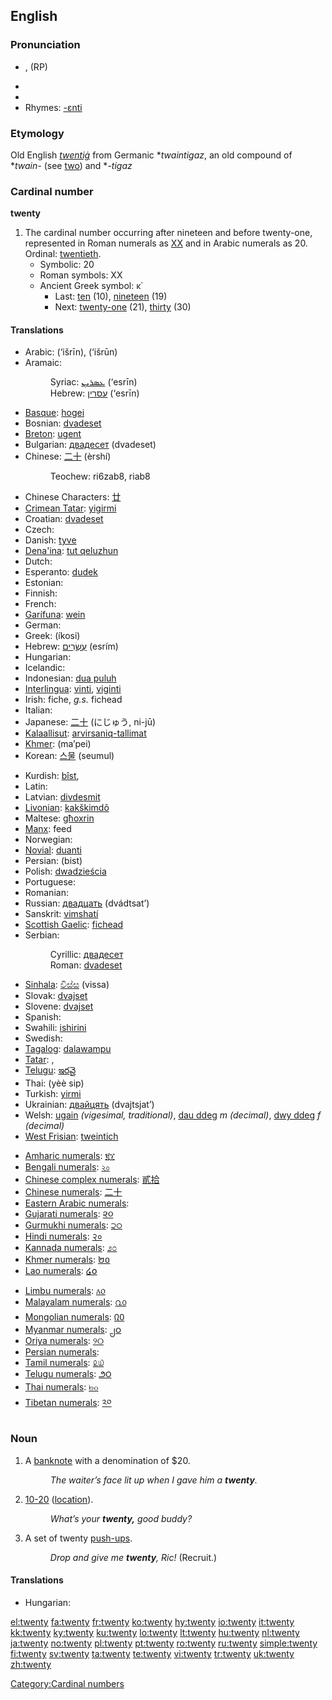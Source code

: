==English==

{{rank|appear|thoughts|former|662|twenty|lips|donations|George}}

===Pronunciation===
* {{IPA|/twɛntiː/}}, {{IPAchar|/twɛniː/}} (RP)
* {{audio|en-us-twenty.ogg|Audio (US)}}
* {{audio|en-uk-twenty.ogg|Audio (UK)}}
* Rhymes: [[Rhymes:English:-ɛnti|-ɛnti]]

===Etymology===
Old English ''[[twentiġ]]'' from Germanic *''twaintigaz'', an old compound of *''twain-'' (see [[two]]) and *''-tigaz''

===Cardinal number===
'''twenty'''

# The cardinal number occurring after nineteen and before twenty-one, represented in Roman numerals as [[XX]] and in Arabic numerals as 20.  Ordinal: [[twentieth]].
#* Symbolic: 20
#* Roman symbols: XX
#* Ancient Greek symbol: κ΄
#** Last: [[ten]] (10), [[nineteen]] (19)
#** Next: [[twenty-one]] (21), [[thirty]] (30)

====Translations====
{{trans-top|cardinal number}}
* Arabic: {{Arab|[[عشرين]]}} (‘išrīn), {{Arab|[[عشرون]]}} (‘išrūn)
* Aramaic:
*: Syriac: [[ܥܣܪܝܢ]] (‘esrīn) {{c}}
*: Hebrew: [[עסרין]] (‘esrīn) {{c}}
* [[Basque]]: [[hogei]]
* Bosnian: [[dvadeset]]
* [[Breton]]: [[ugent]]
* Bulgarian: [[двадесет]] (dvadeset)
* Chinese: [[二十]] (èrshí)
*: Teochew: ri6zab8, riab8
* Chinese Characters: [[廿]]
* [[Crimean Tatar]]: [[yigirmi]]
* Croatian: [[dvadeset]]
* Czech: {{t-|cs|dvacet}}
* Danish: [[tyve]]
* [[Dena'ina]]: [[tut qeluzhun]]
* Dutch: {{t+|nl|twintig|f}}
* Esperanto: [[dudek]]
* Estonian: {{t-|et|kakskümmend}}
* Finnish: {{t+|fi|kaksikymmentä}}
* French: {{t+|fr|vingt|m}}
* [[Garífuna]]: [[wein]]
* German: {{t+|de|zwanzig|f}}
* Greek: {{t+|el|είκοσι|sc=Grek}} (íkosi)
* Hebrew: [[עשרים|עֶשְׂרִים]] (esrím) {{m|f}}
* Hungarian: {{t+|hu|húsz}}
* Icelandic: {{t+|is|tuttugu}}
* Indonesian: [[dua puluh]]
* [[Interlingua]]: [[vinti]], [[viginti]]
* Irish: fiche, ''g.s.'' fichead
* Italian: {{t+|it|venti|m}}
* Japanese: [[二十]] (にじゅう, ni-jū)
* [[Kalaallisut]]: [[arvirsaniq-tallimat]]
* [[Khmer]]: {{Khmr|[[ម្ភៃ]]}} (ma’pei)
* Korean: [[스물]] (seumul)
{{trans-mid}}
* Kurdish: [[bîst]], {{KUchar|[[بیست]]}}
* Latin: {{t-|la|viginti}}
* Latvian: [[divdesmit]]
* [[Livonian]]: [[kakškimdõ]]
* Maltese: [[għoxrin]]
* [[Manx]]: feed
* Norwegian: {{t+|no|tjue}}
* [[Novial]]: [[duanti]]
* Persian: {{fa-Arab|[[بيست]]}} (bist)
* Polish: [[dwadzieścia]]
* Portuguese: {{t+|pt|vinte}}
* Romanian: {{t+|ro|douăzeci}}
* Russian: [[двадцать]] (dvádtsat’)
* Sanskrit: [[vimshatí]]
* [[Scottish Gaelic]]: [[fichead]]
* Serbian:
*: Cyrillic: [[двадесет]]
*: Roman: [[dvadeset]]
* [[Sinhala]]: [[විස්ස]] (vissa)
* Slovak: [[dvajset]]
* Slovene: [[dvajset]]
* Spanish: {{t+|es|veinte}}
* Swahili: [[ishirini]]
* Swedish: {{t+|sv|tjugo}}
* [[Tagalog]]: [[dalawampu]]
* [[Tatar]]: {{t+|tt|егерме|sc=Cyrl|xs=Tatar}}, {{t-|tt|yegerme|xs=Tatar}}
* [[Telugu]]: [[ఇరవై]]
* Thai: {{Thai|[[ยี่สิบ]]}} (yèè sip)
* Turkish: [[yirmi]]
* Ukrainian: [[двайцять]] (dvajtsjat’)
* Welsh: [[ugain]] ''(vigesimal, traditional)'', [[dau ddeg]] ''m (decimal)'', [[dwy ddeg]] ''f (decimal)''
* [[West Frisian]]: [[tweintich]]
{{trans-bottom}}

{{trans-top|in other scripts}}
* [[Amharic numerals]]: [[፪፲]]
* [[Bengali numerals]]: [[২০]]
* [[Chinese complex numerals]]: [[貳拾]]
* [[Chinese numerals]]: [[二十]]
* [[Eastern Arabic numerals]]: {{Arab|[[٢٠]]}}
* [[Gujarati numerals]]: [[૨૦]]
* [[Gurmukhi numerals]]: [[੨੦]]
* [[Hindi numerals]]: [[२०]]
* [[Kannada numerals]]: [[೨೦]]
* [[Khmer numerals]]: [[២០]]
* [[Lao numerals]]: [[໒໐]]
{{trans-mid}}
* [[Limbu numerals]]: [[᥈᥆]]
* [[Malayalam numerals]]: [[൨൦]]
* [[Mongolian numerals]]: [[᠒᠐]]
* [[Myanmar numerals]]: [[၂၀]]
* [[Oriya numerals]]: [[୨୦]]
* [[Persian numerals]]: {{fa-Arab|[[۲۰]]}}
* [[Tamil numerals]]: [[௨௰]]
* [[Telugu numerals]]: [[౨౦]]
* [[Thai numerals]]: [[๒๐]]
* [[Tibetan numerals]]: [[༢༠]]
{{trans-bottom}}

===Noun===
{{en-noun|twenties}}

# {{colloquial}} A [[banknote]] with a denomination of $20.
#: ''The waiter’s face lit up when I gave him a '''twenty'''.''
# {{context|CB|_|slang}} [[10-20]] ([[location]]).
#: ''What’s your '''twenty,''' good buddy?''
# {{military}} A set of twenty [[push-up]]s.
#: ''Drop and give me '''twenty''', Ric!''  (Recruit.)

====Translations====
{{trans-top|a banknote with a denomination of $20}}
* Hungarian: {{t|hu|húszas}}
{{trans-mid}}
{{trans-bottom}}

{{trans-top|CB slang - location}}
{{trans-mid}}
{{trans-bottom}}

[[Category:Cardinal numbers]]

[[el:twenty]]
[[fa:twenty]]
[[fr:twenty]]
[[ko:twenty]]
[[hy:twenty]]
[[io:twenty]]
[[it:twenty]]
[[kk:twenty]]
[[ky:twenty]]
[[ku:twenty]]
[[lo:twenty]]
[[lt:twenty]]
[[hu:twenty]]
[[nl:twenty]]
[[ja:twenty]]
[[no:twenty]]
[[pl:twenty]]
[[pt:twenty]]
[[ro:twenty]]
[[ru:twenty]]
[[simple:twenty]]
[[fi:twenty]]
[[sv:twenty]]
[[ta:twenty]]
[[te:twenty]]
[[vi:twenty]]
[[tr:twenty]]
[[uk:twenty]]
[[zh:twenty]]